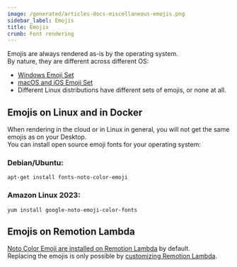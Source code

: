 ```yaml
---
image: /generated/articles-docs-miscellaneous-emojis.png
sidebar_label: Emojis
title: Emojis
crumb: Font rendering
---
```


Emojis are always rendered as-is by the operating system.  
By nature, they are different across different OS:

- [Windows Emoji Set](https://emojipedia.org/microsoft)
- [macOS and iOS Emoji Set](https://emojipedia.org/apple)
- Different Linux distributions have different sets of emojis, or none at all.

## Emojis on Linux and in Docker

When rendering in the cloud or in Linux in general, you will not get the same emojis as on your Desktop.  
You can install open source emoji fonts for your operating system:

### Debian/Ubuntu:

```docker
apt-get install fonts-noto-color-emoji
```

### Amazon Linux 2023:

```docker
yum install google-noto-emoji-color-fonts
```

## Emojis on Remotion Lambda

[Noto Color Emoji are installed on Remotion Lambda](/docs/lambda/runtime#fonts) by default.  
Replacing the emojis is only possible by [customizing Remotion Lambda](/docs/lambda/custom-layers).

